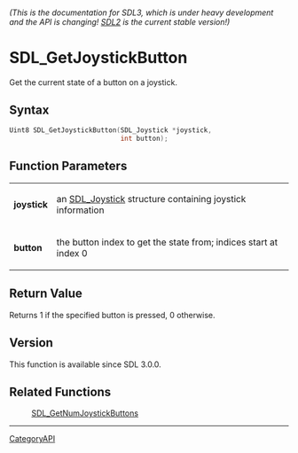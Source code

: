 ====== (This is the documentation for SDL3, which is under heavy development and the API is changing! [https://wiki.libsdl.org/SDL2/ SDL2] is the current stable version!) ======
= SDL_GetJoystickButton =

Get the current state of a button on a joystick.

== Syntax ==

<syntaxhighlight lang='c'>
Uint8 SDL_GetJoystickButton(SDL_Joystick *joystick,
                            int button);
</syntaxhighlight>

== Function Parameters ==

{|
|'''joystick'''
|an [[SDL_Joystick]] structure containing joystick information
|-
|'''button'''
|the button index to get the state from; indices start at index 0
|}

== Return Value ==

Returns 1 if the specified button is pressed, 0 otherwise.

== Version ==

This function is available since SDL 3.0.0.

== Related Functions ==

:[[SDL_GetNumJoystickButtons]]

----
[[CategoryAPI]]



